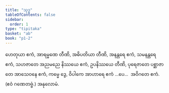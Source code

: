 ```yaml
---
title: "သုဒ္ဓ"
tableOfContents: false
sidebar:
  order: 1
type: "tipitaka"
basket: "ab"
book: "p1-2"
---
```



<DynamicBreadcrumb />

<Division number="17" book="p1-2" e="ch" v="37" p="417">

<Paragraph number="2652" book="p1-2">
ဟေတုယာ ဧကံ, အာရမ္မဏေ တီဏိ, အဓိပတိယာ တီဏိ, အနန္တရေ ဧကံ, သမနန္တရေ ဧကံ, သဟဇာတေ အညမညေ နိဿယေ ဧကံ, ဥပနိဿယေ တီဏိ, ပုရေဇာတေ ပစ္ဆာဇာတေ အာသေဝနေ ဧကံ, ကမ္မေ ဒွေ, ဝိပါကေ အာဟာရေ ဧကံ …ပေ…  အဝိဂတေ ဧကံ. (ဧဝံ ဂဏေတဗ္ဗံ.)

</Paragraph>
</Division>

<Paragraph number="2653" type="center" book="p1-2">
အနုလောမံ.
</Paragraph>
